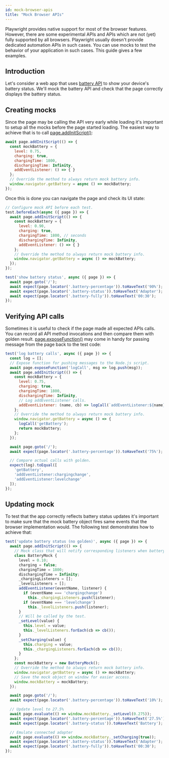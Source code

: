 ```yaml
---
id: mock-browser-apis
title: "Mock Browser APIs"
---
```


Playwright provides native support for most of the browser features. However, there are some experimental APIs and APIs which are not (yet) fully supported by all browsers. Playwright usually doesn't provide dedicated automation APIs in such cases. You can use mocks to test the behavior of your application in such cases. This guide gives a few examples.

## Introduction

Let's consider a web app that uses [battery API](https://developer.mozilla.org/en-US/docs/Web/API/Navigator/getBattery) to show your device's battery status. We'll mock the battery API and check that the page correctly displays the battery status.

## Creating mocks

Since the page may be calling the API very early while loading it's important to setup all the mocks before the page started loading. The easiest way to achieve that is to call [page.addInitScript()](/api/class-page.mdx#page-add-init-script):

```js
await page.addInitScript(() => {
  const mockBattery = {
    level: 0.75,
    charging: true,
    chargingTime: 1800,
    dischargingTime: Infinity,
    addEventListener: () => { }
  };
  // Override the method to always return mock battery info.
  window.navigator.getBattery = async () => mockBattery;
});
```

Once this is done you can navigate the page and check its UI state:

```js
// Configure mock API before each test.
test.beforeEach(async ({ page }) => {
  await page.addInitScript(() => {
    const mockBattery = {
      level: 0.90,
      charging: true,
      chargingTime: 1800, // seconds
      dischargingTime: Infinity,
      addEventListener: () => { }
    };
    // Override the method to always return mock battery info.
    window.navigator.getBattery = async () => mockBattery;
  });
});

test('show battery status', async ({ page }) => {
  await page.goto('/');
  await expect(page.locator('.battery-percentage')).toHaveText('90%');
  await expect(page.locator('.battery-status')).toHaveText('Adapter');
  await expect(page.locator('.battery-fully')).toHaveText('00:30');
});

```

## Verifying API calls

Sometimes it is useful to check if the page made all expected APIs calls. You can record all API method invocations and then compare them with golden result. [page.exposeFunction()](/api/class-page.mdx#page-expose-function) may come in handy for passing message from the page back to the test code:

```js
test('log battery calls', async ({ page }) => {
  const log = [];
  // Expose function for pushing messages to the Node.js script.
  await page.exposeFunction('logCall', msg => log.push(msg));
  await page.addInitScript(() => {
    const mockBattery = {
      level: 0.75,
      charging: true,
      chargingTime: 1800,
      dischargingTime: Infinity,
      // Log addEventListener calls.
      addEventListener: (name, cb) => logCall(`addEventListener:${name}`)
    };
    // Override the method to always return mock battery info.
    window.navigator.getBattery = async () => {
      logCall('getBattery');
      return mockBattery;
    };
  });

  await page.goto('/');
  await expect(page.locator('.battery-percentage')).toHaveText('75%');

  // Compare actual calls with golden.
  expect(log).toEqual([
    'getBattery',
    'addEventListener:chargingchange',
    'addEventListener:levelchange'
  ]);
});
```

## Updating mock

To test that the app correctly reflects battery status updates it's important to make sure that the mock battery object fires same events that the browser implementation would. The following test demonstrates how to achieve that:

```js
test('update battery status (no golden)', async ({ page }) => {
  await page.addInitScript(() => {
    // Mock class that will notify corresponding listeners when battery status changes.
    class BatteryMock {
      level = 0.10;
      charging = false;
      chargingTime = 1800;
      dischargingTime = Infinity;
      _chargingListeners = [];
      _levelListeners = [];
      addEventListener(eventName, listener) {
        if (eventName === 'chargingchange')
          this._chargingListeners.push(listener);
        if (eventName === 'levelchange')
          this._levelListeners.push(listener);
      }
      // Will be called by the test.
      _setLevel(value) {
        this.level = value;
        this._levelListeners.forEach(cb => cb());
      }
      _setCharging(value) {
        this.charging = value;
        this._chargingListeners.forEach(cb => cb());
      }
    };
    const mockBattery = new BatteryMock();
    // Override the method to always return mock battery info.
    window.navigator.getBattery = async () => mockBattery;
    // Save the mock object on window for easier access.
    window.mockBattery = mockBattery;
  });

  await page.goto('/');
  await expect(page.locator('.battery-percentage')).toHaveText('10%');

  // Update level to 27.5%
  await page.evaluate(() => window.mockBattery._setLevel(0.275));
  await expect(page.locator('.battery-percentage')).toHaveText('27.5%');
  await expect(page.locator('.battery-status')).toHaveText('Battery');

  // Emulate connected adapter
  await page.evaluate(() => window.mockBattery._setCharging(true));
  await expect(page.locator('.battery-status')).toHaveText('Adapter');
  await expect(page.locator('.battery-fully')).toHaveText('00:30');
});
```


[Accessibility]: /api/class-accessibility.mdx "Accessibility"
[Android]: /api/class-android.mdx "Android"
[AndroidDevice]: /api/class-androiddevice.mdx "AndroidDevice"
[AndroidInput]: /api/class-androidinput.mdx "AndroidInput"
[AndroidSocket]: /api/class-androidsocket.mdx "AndroidSocket"
[AndroidWebView]: /api/class-androidwebview.mdx "AndroidWebView"
[APIRequest]: /api/class-apirequest.mdx "APIRequest"
[APIRequestContext]: /api/class-apirequestcontext.mdx "APIRequestContext"
[APIResponse]: /api/class-apiresponse.mdx "APIResponse"
[APIResponseAssertions]: /api/class-apiresponseassertions.mdx "APIResponseAssertions"
[Browser]: /api/class-browser.mdx "Browser"
[BrowserContext]: /api/class-browsercontext.mdx "BrowserContext"
[BrowserServer]: /api/class-browserserver.mdx "BrowserServer"
[BrowserType]: /api/class-browsertype.mdx "BrowserType"
[CDPSession]: /api/class-cdpsession.mdx "CDPSession"
[ConsoleMessage]: /api/class-consolemessage.mdx "ConsoleMessage"
[Coverage]: /api/class-coverage.mdx "Coverage"
[Dialog]: /api/class-dialog.mdx "Dialog"
[Download]: /api/class-download.mdx "Download"
[Electron]: /api/class-electron.mdx "Electron"
[ElectronApplication]: /api/class-electronapplication.mdx "ElectronApplication"
[ElementHandle]: /api/class-elementhandle.mdx "ElementHandle"
[FileChooser]: /api/class-filechooser.mdx "FileChooser"
[Frame]: /api/class-frame.mdx "Frame"
[FrameLocator]: /api/class-framelocator.mdx "FrameLocator"
[JSHandle]: /api/class-jshandle.mdx "JSHandle"
[Keyboard]: /api/class-keyboard.mdx "Keyboard"
[Locator]: /api/class-locator.mdx "Locator"
[LocatorAssertions]: /api/class-locatorassertions.mdx "LocatorAssertions"
[Logger]: /api/class-logger.mdx "Logger"
[Mouse]: /api/class-mouse.mdx "Mouse"
[Page]: /api/class-page.mdx "Page"
[PageAssertions]: /api/class-pageassertions.mdx "PageAssertions"
[Playwright]: /api/class-playwright.mdx "Playwright"
[PlaywrightAssertions]: /api/class-playwrightassertions.mdx "PlaywrightAssertions"
[Request]: /api/class-request.mdx "Request"
[Response]: /api/class-response.mdx "Response"
[Route]: /api/class-route.mdx "Route"
[Selectors]: /api/class-selectors.mdx "Selectors"
[SnapshotAssertions]: /api/class-snapshotassertions.mdx "SnapshotAssertions"
[TimeoutError]: /api/class-timeouterror.mdx "TimeoutError"
[Touchscreen]: /api/class-touchscreen.mdx "Touchscreen"
[Tracing]: /api/class-tracing.mdx "Tracing"
[Video]: /api/class-video.mdx "Video"
[WebSocket]: /api/class-websocket.mdx "WebSocket"
[Worker]: /api/class-worker.mdx "Worker"
[Fixtures]: /api/class-fixtures.mdx "Fixtures"
[Storage]: /api/class-storage.mdx "Storage"
[Test]: /api/class-test.mdx "Test"
[TestConfig]: /api/class-testconfig.mdx "TestConfig"
[TestError]: /api/class-testerror.mdx "TestError"
[TestInfo]: /api/class-testinfo.mdx "TestInfo"
[TestOptions]: /api/class-testoptions.mdx "TestOptions"
[TestProject]: /api/class-testproject.mdx "TestProject"
[WorkerInfo]: /api/class-workerinfo.mdx "WorkerInfo"
[Location]: /api/class-location.mdx "Location"
[Reporter]: /api/class-reporter.mdx "Reporter"
[Suite]: /api/class-suite.mdx "Suite"
[TestCase]: /api/class-testcase.mdx "TestCase"
[TestResult]: /api/class-testresult.mdx "TestResult"
[TestStep]: /api/class-teststep.mdx "TestStep"
[Element]: https://developer.mozilla.org/en-US/docs/Web/API/element "Element"
[EvaluationArgument]: /evaluating.mdx#evaluation-argument "EvaluationArgument"
[Promise]: https://developer.mozilla.org/en-US/docs/Web/JavaScript/Reference/Global_Objects/Promise "Promise"
[iterator]: https://developer.mozilla.org/en-US/docs/Web/JavaScript/Reference/Iteration_protocols "Iterator"
[origin]: https://developer.mozilla.org/en-US/docs/Glossary/Origin "Origin"
[selector]: https://developer.mozilla.org/en-US/docs/Web/CSS/CSS_Selectors "selector"
[Serializable]: https://developer.mozilla.org/en-US/docs/Web/JavaScript/Reference/Global_Objects/JSON/stringify#Description "Serializable"
[UIEvent.detail]: https://developer.mozilla.org/en-US/docs/Web/API/UIEvent/detail "UIEvent.detail"
[UnixTime]: https://en.wikipedia.org/wiki/Unix_time "Unix Time"
[xpath]: https://developer.mozilla.org/en-US/docs/Web/XPath "xpath"

[Array]: https://developer.mozilla.org/en-US/docs/Web/JavaScript/Reference/Global_Objects/Array "Array"
[boolean]: https://developer.mozilla.org/en-US/docs/Web/JavaScript/Data_structures#Boolean_type "Boolean"
[Buffer]: https://nodejs.org/api/buffer.html#buffer_class_buffer "Buffer"
[ChildProcess]: https://nodejs.org/api/child_process.html "ChildProcess"
[Error]: https://nodejs.org/api/errors.html#errors_class_error "Error"
[EventEmitter]: https://nodejs.org/api/events.html#events_class_eventemitter "EventEmitter"
[function]: https://developer.mozilla.org/en-US/docs/Web/JavaScript/Reference/Global_Objects/Function "Function"
[Map]: https://developer.mozilla.org/en-US/docs/Web/JavaScript/Reference/Global_Objects/Map "Map"
[null]: https://developer.mozilla.org/en-US/docs/Web/JavaScript/Reference/Global_Objects/null "null"
[number]: https://developer.mozilla.org/en-US/docs/Web/JavaScript/Data_structures#Number_type "Number"
[Object]: https://developer.mozilla.org/en-US/docs/Web/JavaScript/Reference/Global_Objects/Object "Object"
[Promise]: https://developer.mozilla.org/en-US/docs/Web/JavaScript/Reference/Global_Objects/Promise "Promise"
[Readable]: https://nodejs.org/api/stream.html#stream_class_stream_readable "Readable"
[ReadStream]: https://nodejs.org/api/fs.html#class-fsreadstream "ReadStream"
[RegExp]: https://developer.mozilla.org/en-US/docs/Web/JavaScript/Reference/Global_Objects/RegExp "RegExp"
[string]: https://developer.mozilla.org/en-US/docs/Web/JavaScript/Data_structures#String_type "string"
[void]: https://developer.mozilla.org/en-US/docs/Web/JavaScript/Reference/Global_Objects/undefined "void"
[URL]: https://nodejs.org/api/url.html "URL"

[all available image tags]: https://mcr.microsoft.com/en-us/product/playwright/about "all available image tags"
[Docker Hub]: https://hub.docker.com/_/microsoft-playwright "Docker Hub"
[Dockerfile.focal]: https://github.com/microsoft/playwright/blob/main/utils/docker/Dockerfile.focal "Dockerfile.focal"
